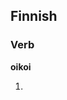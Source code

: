 ==Finnish==

===Verb===
'''oikoi'''

# {{fi-form of|type=verb|pr=third-person|pl=singular|mood=indicative|tense=past|oikoa}}